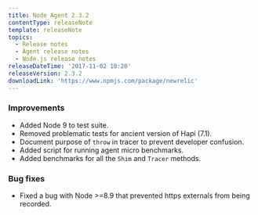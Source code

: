 ```yaml
---
title: Node Agent 2.3.2
contentType: releaseNote
template: releaseNote
topics:
  - Release notes
  - Agent release notes
  - Node.js release notes
releaseDateTime: '2017-11-02 10:20'
releaseVersion: 2.3.2
downloadLink: 'https://www.npmjs.com/package/newrelic'
---
```


### Improvements

* Added Node 9 to test suite.
* Removed problematic tests for ancient version of Hapi (7.1).
* Document purpose of `throw` in tracer to prevent developer confusion.
* Added script for running agent micro benchmarks.
* Added benchmarks for all the `Shim` and `Tracer` methods.

### Bug fixes

* Fixed a bug with Node >=8.9 that prevented https externals from being recorded.
